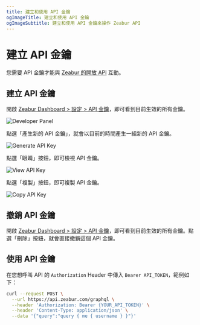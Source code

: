 ```yaml
---
title: 建立和使用 API 金鑰
ogImageTitle: 建立和使用 API 金鑰
ogImageSubtitle: 建立和使用 API 金鑰來操作 Zeabur API
---
```


# 建立 API 金鑰

您需要 API 金鑰才能與 [Zeabur 的開放 API](./public-api) 互動。

## 建立 API 金鑰

開啟 [Zeabur Dashboard > 設定 > API 金鑰](https://zeabur.com/account/api-keys)，即可看到目前生效的所有金鑰。

![Developer Panel](/developer/api-key/developer.en-US.png)

點選「產生新的 API 金鑰」，就會以目前的時間產生一組新的 API 金鑰。

![Generate API Key](/developer/api-key/generate-api-key.en-US.png)

點選「眼睛」按鈕，即可檢視 API 金鑰。

![View API Key](/developer/api-key/view-api-key.en-US.png)

點選「複製」按鈕，即可複製 API 金鑰。

![Copy API Key](/developer/api-key/copy-api-key.en-US.png)

## 撤銷 API 金鑰

開啟 [Zeabur Dashboard > 設定 > API 金鑰](https://zeabur.com/account/api-keys)，即可看到目前生效的所有金鑰。點選「刪除」按鈕，就會直接撤銷這個 API 金鑰。

## 使用 API 金鑰

在您想呼叫 API 的 `Authorization` Header 中傳入 `Bearer API_TOKEN`，範例如下：

```bash
curl --request POST \
  --url https://api.zeabur.com/graphql \
  --header 'Authorization: Bearer {YOUR_API_TOKEN}' \
  --header 'Content-Type: application/json' \
  --data '{"query":"query { me { username } }"}'
```
